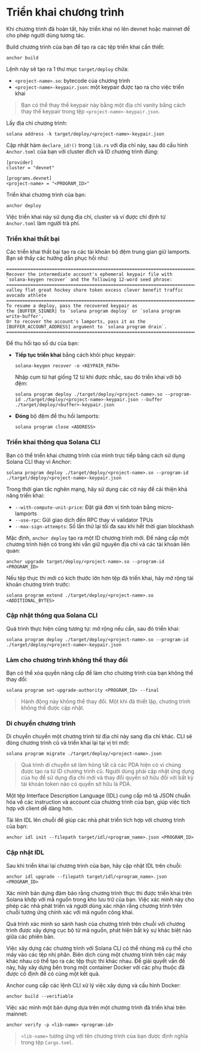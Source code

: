 
# Triển khai chương trình

Khi chương trình đã hoàn tất, hãy triển khai nó lên devnet hoặc mainnet để cho phép người dùng tương tác.

<ArticleSection name="Triển khai chương trình" id="program-deployment" level="h2" />

Build chương trình của bạn để tạo ra các tệp triển khai cần thiết:

```
anchor build
```

Lệnh này sẽ tạo ra 1 thư mục `target/deploy` chứa:
- `<project-name>.so`: bytecode của chương trình
- `<project-name>-keypair.json`: một keypair được tạo ra cho việc triển khai

> Bạn có thể thay thế keypair này bằng một địa chỉ vanity bằng cách thay thế keypair trong tệp `<project-name>-keypair.json`.

Lấy địa chỉ chương trình:

```
solana address -k target/deploy/<project-name>-keypair.json
```

Cập nhật hàm `declare_id!()` trong `lib.rs` với địa chỉ này, sau đó cấu hình `Anchor.toml` của bạn với cluster đích và ID chương trình đúng:

```
[provider]
cluster = "devnet"

[programs.devnet]
<project-name> = "<PROGRAM_ID>"
```

Triển khai chương trình của bạn:

```
anchor deploy
```

Việc triển khai này sử dụng địa chỉ, cluster và ví được chỉ định từ `Anchor.toml` làm người trả phí.

### Triển khai thất bại

Các triển khai thất bại tạo ra các tài khoản bộ đệm trung gian giữ lamports. Bạn sẽ thấy các hướng dẫn phục hồi như:

```
==================================================================================
Recover the intermediate account's ephemeral keypair file with
`solana-keygen recover` and the following 12-word seed phrase:
==================================================================================
valley flat great hockey share token excess clever benefit traffic avocado athlete
==================================================================================
To resume a deploy, pass the recovered keypair as
the [BUFFER_SIGNER] to `solana program deploy` or `solana program write-buffer'.
Or to recover the account's lamports, pass it as the
[BUFFER_ACCOUNT_ADDRESS] argument to `solana program drain`.
==================================================================================
```

Để thu hồi tạo số dư của bạn:

- **Tiếp tục triển khai** bằng cách khôi phục keypair:
    ```
    solana-keygen recover -o <KEYPAIR_PATH>
    ```
    Nhập cụm từ hạt giống 12 từ khi được nhắc, sau đó triển khai với bộ đệm:
    ```
    solana program deploy ./target/deploy/<project-name>.so --program-id ./target/deploy/<project-name>-keypair.json --buffer ./target/deploy/<buffer>-keypair.json
    ```

- **Đóng** bộ đệm để thu hồi lamports:
    ```
    solana program close <ADDRESS>
    ```

### Triển khai thông qua Solana CLI

Bạn có thể triển khai chương trình của mình trực tiếp bằng cách sử dụng Solana CLI thay vì Anchor:


```
solana program deploy ./target/deploy/<project-name>.so --program-id ./target/deploy/<project-name>-keypair.json
```

Trong thời gian tắc nghẽn mạng, hãy sử dụng các cờ này để cải thiện khả năng triển khai:
- `--with-compute-unit-price`: Đặt giá đơn vị tính toán bằng micro-lamports
- `--use-rpc`: Gửi giao dịch đến RPC thay vì validator TPUs
- `--max-sign-attempts`: Số lần thử lại tối đa sau khi hết thời gian blockhash

<ArticleSection name="Cập nhật chương trình" id="program-upgrade" level="h2" />

Mặc định, `anchor deploy` tạo ra một ID chương trình mới. Để nâng cấp một chương trình hiện có trong khi vẫn giữ nguyên địa chỉ và các tài khoản liên quan:

```
anchor upgrade target/deploy/<project-name>.so --program-id <PROGRAM_ID>
```

Nếu tệp thực thi mới có kích thước lớn hơn tệp đã triển khai, hãy mở rộng tài khoản chương trình trước:

```
solana program extend ./target/deploy/<project-name>.so <ADDITIONAL_BYTES>
```

### Cập nhật thông qua Solana CLI

Quá trình thực hiện cũng tương tự: mở rộng nếu cần, sau đó triển khai:

```
solana program deploy ./target/deploy/<project-name>.so --program-id ./target/deploy/<project-name>-keypair.json
```

### Làm cho chương trình không thể thay đổi

Bạn có thể xóa quyền nâng cấp để làm cho chương trình của bạn không thể thay đổi:

```
solana program set-upgrade-authority <PROGRAM_ID> --final
```

> Hành động này không thể thay đổi. Một khi đã thiết lập, chương trình không thể được cập nhật.

### Di chuyển chương trình

Di chuyển chuyển một chương trình từ địa chỉ này sang địa chỉ khác. CLI sẽ đóng chương trình cũ và triển khai lại tại vị trí mới:

```
solana program migrate ./target/deploy/<project-name>.json
```

> Quá trình di chuyển sẽ làm hỏng tất cả các PDA hiện có vì chúng được tạo ra từ ID chương trình cũ. Người dùng phải cập nhật ứng dụng của họ để sử dụng địa chỉ mới và thay đổi quyền sở hữu đối với bất kỳ tài khoản token nào có quyền sở hữu là PDA.

<ArticleSection name="Tải lên một IDL" id="uploading-an-idl" level="h2" />

Một tệp Interface Description Language (IDL) cung cấp mô tả JSON chuẩn hóa về các instruction và account của chương trình của bạn, giúp việc tích hợp với client dễ dàng hơn.

Tải lên IDL lên chuỗi để giúp các nhà phát triển tích hợp với chương trình của bạn:

```
anchor idl init --filepath target/idl/<program_name>.json <PROGRAM_ID>
```

### Cập nhật IDL

Sau khi triển khai lại chương trình của bạn, hãy cập nhật IDL trên chuỗi:

```
anchor idl upgrade --filepath target/idl/<program_name>.json <PROGRAM_ID>
```

<ArticleSection name="Xác minh bản dựng" id="verified-builds" level="h2" />

Xác minh bản dựng đảm bảo rằng chương trình thực thi được triển khai trên Solana khớp với mã nguồn trong kho lưu trữ của bạn. Việc xác minh này cho phép các nhà phát triển và người dùng xác nhận rằng chương trình trên chuỗi tương ứng chính xác với mã nguồn công khai.

Quá trình xác minh so sánh hash của chương trình trên chuỗi với chương trình được xây dựng cục bộ từ mã nguồn, phát hiện bất kỳ sự khác biệt nào giữa các phiên bản.

Việc xây dựng các chương trình với Solana CLI có thể nhúng mã cụ thể cho máy vào các tệp nhị phân. Biên dịch cùng một chương trình trên các máy khác nhau có thể tạo ra các tệp thực thi khác nhau. Để giải quyết vấn đề này, hãy xây dựng bên trong một container Docker với các phụ thuộc đã được cố định để có cùng một kết quả.

Anchor cung cấp các lệnh CLI xử lý việc xây dựng và cấu hình Docker:

```
anchor build --verifiable
```

Việc xác minh một bản dựng dựa trên một chương trình đã triển khai trên mainnet:

```
anchor verify -p <lib-name> <program-id>
```

> `<lib-name>` tương ứng với tên chương trình của bạn được định nghĩa trong tệp `Cargo.toml`.